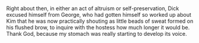# 

Right about then, in either an act of altruism or self-preservation, Dick excused himself from George, who had gotten himself so worked up about Kim that he was now practically shouting as little beads of sweat formed on his flushed brow, to inquire with the hostess how much longer it would be. Thank God, because my stomach was really starting to develop its voice.
